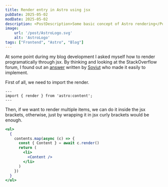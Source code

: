 ```yaml
---
title: Render entry in Astro using jsx
pubDate: 2025-05-02
modDate: 2025-05-02
description: <PostDescription>Some basic concept of Astro rendering</PostDescription>
image:
    url: '/post/AstroLogo.svg'
    alt: 'AstroLogo'
tags: ["Frontend", "Astro", "Blog"]
---
```

At some point during my blog development I asked myself how to render programatically through jsx.
By thinking and looking at the StackOverflow forum, I found out an [answer](https://stackoverflow.com/questions/78627256/how-to-render-multiple-content-entries-from-getcollection-in-astro) 
written by [Soviut](https://stackoverflow.com/users/46914/soviut) who made it easily to implement.

First of all, we need to import the render.
```astro
---
import { render } from 'astro:content';
---
```
Then, if we want to render multiple items, we can do it inside the jsx brackets, otherwise, just by
wrapping it in jsx curly brackets would be enough.
```jsx
<ul>
  {
    contents.map(async (c) => {
      const { Content } = await c.render()
      return (
        <li>
          <Content />
        </li>
      )
    })
  }
</ul>
```
